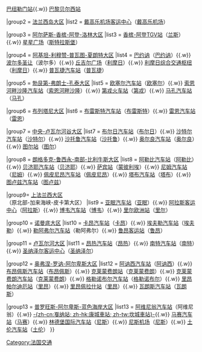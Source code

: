 {{Navbox
|name = 法国主要公路客运车站
|title = 法国主要公路客运车站
|titlestyle = 
| bodyclass = hlist
|image  = 
|style  = left: left;
|groupstyle = text-align: left; white-space: nowrap;
|state  = 
|top    = 
|group1 = [[巴黎]]市区
|list1  = <!-- 
A -->[[马约门站]]{{.w}}<!--
B -->[[巴纽勒门站]]{{.w}}<!--
B -->[[巴黎贝尔西站]]

|group2 = [[法兰西岛|法兰西岛大区]]
|list2 = <!--
A -->[[戴高乐机场客运中心]]（[[戴高乐机场]]）

|group3 = [[阿爾薩斯-香檳-阿登-洛林|阿尔萨斯-香槟-阿登-洛林大区]]
|list3 = <!--
C -->[[香槟-阿登TGV站]]（[[兰斯]]）{{.w}}<!--
P -->[[星星广场]]（[[斯特拉斯堡]]）

|group4 = [[阿基坦-利木森-普瓦圖-夏朗特|阿基坦-利穆赞-普瓦图-夏朗特大区]]
|list4 = <!--
B -->[[:zh:巴约讷站#.E9.95.BF.E9.80.94.E5.AE.A2.E8.BF.90.E6.B1.BD.E8.BD.A6|巴约讷]]（[[巴约讷]]）{{.w}}<!--
B -->[[:zh:波尔多圣让站#.E5.9F.8E.E9.99.85.E5.AE.A2.E8.BF.90|波尔多圣让]]（波尔多）{{.w}}<!--
L -->[[丘吉尔广场]]（[[利摩日]]）{{.w}}<!--
L -->[[利摩日综合交通枢纽]]（[[利摩日]]）{{.w}}<!--
P -->[[普瓦捷汽车站]]（[[普瓦捷]]）

|group5 = [[布根地-法蘭琪-康堤|勃艮第-弗朗士-孔泰大区]]
|list5 = <!--
A -->[[欧塞尔汽车站]]（[[欧塞尔]]）{{.w}}<!--
C -->[[索恩河畔沙隆汽车站]]（[[索恩河畔沙隆]]）{{.w}}<!--
D -->[[:zh:第戎城站#.E5.9F.8E.E9.99.85.E5.AE.A2.E8.BF.90|第戎火车站]]（[[第戎]]）{{.w}}<!--
M -->[[马孔汽车站]]（[[马孔]]）

|group6 = [[布列塔尼|布列塔尼大区]]
|list6 = <!--
B -->[[:zh:布雷斯特站#.E9.95.BF.E9.80.94.E5.AE.A2.E8.BD.A6|布雷斯特汽车站]]（[[布雷斯特]]）{{.w}}<!--
R -->[[雷恩汽车站]]（[[雷恩]]）

|group7 = [[中央-卢瓦尔山谷|中央-卢瓦尔河谷大区]]
|list7 = <!--
B -->[[布尔日汽车站]]（[[布尔日]]）{{.w}}<!--
C -->[[沙特尔汽车站]]（[[沙特尔]]）{{.w}}<!--
C -->[[沙托鲁汽车站]]（[[沙托鲁]]）{{.w}}<!--
O -->[[奥尔良汽车站]]（[[奥尔良]]）{{.w}}<!--
T -->[[图尔站]]（[[图尔]]）

|group8 = [[朗格多克-鲁西永-南部-比利牛斯|朗格多克-鲁西永-南部-比利牛斯大区]]
|list8 = <!--
A -->[[阿勒比汽车站]]（[[阿尔比|阿勒比]]）{{.w}}<!--
B -->[[贝济耶汽车站]]（[[贝济耶]]）{{.w}}<!--
M -->[[萨宾站]]（[[蒙彼利埃]]）{{.w}}<!--
N -->[[:zh:姆站#.E9.95.BF.E9.80.94.E6.B1.BD.E8.BD.A6|尼姆汽车站]]（[[尼姆]]）{{.w}}<!--
P -->[[:zh:佩皮尼昂站#.E9.95.BF.E9.80.94.E5.AE.A2.E8.BD.A6|佩皮尼昂汽车站]]（[[佩皮尼昂]]）{{.w}}<!--
T -->[[塔布汽车站]]（[[塔布]]）{{.w}}<!--
T -->[[图卢兹汽车站]]（[[图卢兹]]）

|group9= [[上法兰西大区]]<br>（原北部-加来海峡-皮卡第大区）
|list9 = <!--
A -->[[亚眠汽车站]]（[[亚眠]]）{{.w}}<!--
A -->[[阿拉斯客运中心]]（[[阿拉斯]]）{{.w}}<!--
B -->[[博韦汽车站]]（[[博韦]]）{{.w}}<!--
L -->[[里尔欧洲站]]（[[里尔]]）

|group10 = [[诺曼底大区]]
|list10 = <!--
C -->[[卡昂汽车站]]（[[卡昂]]）{{.w}}<!--
E -->[[埃夫勒汽车站]]（[[埃夫勒]]）{{.w}}<!--
L -->[[:zh:勒阿弗尔站#.E5.9F.8E.E9.99.85.E5.AE.A2.E8.BF.90|勒阿弗尔汽车站]]（勒阿弗尔）{{.w}}<!--
R -->[[鲁昂客运站]]（[[鲁昂]]）

|group11 = [[卢瓦尔河地区|卢瓦尔河大区]]
|list11 = <!--
A -->[[:zh:昂热圣洛站#.E9.95.BF.E9.80.94.E6.B1.BD.E8.BD.A6|昂热汽车站]]（[[昂热]]）{{.w}}<!--
N -->[[南特汽车站]]（[[南特]]）{{.w}}<!--
S -->[[圣纳泽尔客运中心]]（[[圣纳泽尔]]）

|group12 = [[奧文尼-隆-阿爾卑斯|奥弗涅-罗讷-阿尔卑斯大区]]
|list12 = <!--
A -->[[:zh:阿讷西站#.E5.9F.8E.E9.99.85.E5.AE.A2.E8.BF.90|阿讷西汽车站]]（[[阿讷西]]）{{.w}}<!--
B -->[[布昂佩斯汽车站]]（[[布雷斯地区布尔格|布昂佩斯]]）{{.w}}<!--
C -->[[克莱蒙费朗站]]（[[克莱蒙费朗]]）{{.w}}<!--
C -->[[克莱蒙费朗汽车站]]（[[克莱蒙费朗]]）{{.w}}<!--
G -->[[格勒诺布尔汽车站]]（[[格勒诺布尔]]）{{.w}}<!--
L -->[[:zh:里昂帕尔迪厄站#.E9.95.BF.E9.80.94.E5.9F.8E.E9.99.85.E5.AE.A2.E8.BD.A6|里昂帕尔迪厄站]]（[[里昂]]）{{.w}}<!--
L -->[[里昂佩拉什站]]（[[里昂]]）{{.w}}<!--
V -->[[:zh:瓦朗斯城站#.E9.95.BF.E9.80.94.E6.B1.BD.E8.BD.A6|瓦朗斯汽车站]]（[[瓦朗斯]]）

|group13 = [[普罗旺斯-阿尔卑斯-蓝色海岸|普罗旺斯-阿尔卑斯-蓝色海岸大区]]
|list13 = <!--
A -->[[:zh:阿维尼翁中央站#.E9.95.BF.E9.80.94.E5.AE.A2.E8.BD.A6|阿维尼翁汽车站]]（阿维尼翁）{{.w}}<!--
C -->[[戛纳站|-{zh-cn:戛纳站; zh-hk:康城車站; zh-tw:坎城車站}-]]{{.w}}<!--
M -->[[:zh:马赛圣夏勒站#.E9.95.BF.E9.80.94.E5.9F.8E.E9.99.85.E5.AE.A2.E8.BF.90|马赛汽车站]]（[[马赛]]）{{.w}}<!--
N -->[[林德堡国际汽车站]]（[[尼斯]]）{{.w}}<!--
N -->[[尼斯机场]]（[[尼斯]]）{{.w}}<!--
T -->[[:zh:土伦站#.E9.95.BF.E9.80.94.E5.AE.A2.E8.BF.90.E7.BA.BF.E8.B7.AF|土伦汽车站]]（[[土伦]]）
}}<noinclude>
[[Category:法国交通]]
</noinclude>